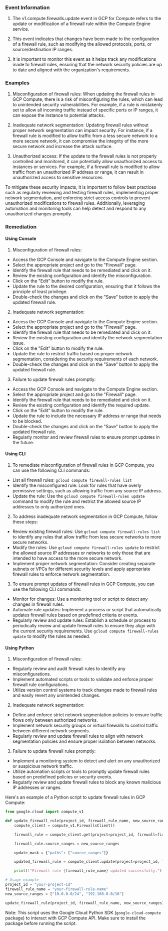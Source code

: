 
### Event Information

1. The v1.compute.firewalls.update event in GCP for Compute refers to the update or modification of a firewall rule within the Compute Engine service.

2. This event indicates that changes have been made to the configuration of a firewall rule, such as modifying the allowed protocols, ports, or source/destination IP ranges.

3. It is important to monitor this event as it helps track any modifications made to firewall rules, ensuring that the network security policies are up to date and aligned with the organization's requirements.


### Examples

1. Misconfiguration of firewall rules: When updating the firewall rules in GCP Compute, there is a risk of misconfiguring the rules, which can lead to unintended security vulnerabilities. For example, if a rule is mistakenly set to allow all incoming traffic instead of specific ports or IP ranges, it can expose the instance to potential attacks.

2. Inadequate network segmentation: Updating firewall rules without proper network segmentation can impact security. For instance, if a firewall rule is modified to allow traffic from a less secure network to a more secure network, it can compromise the integrity of the more secure network and increase the attack surface.

3. Unauthorized access: If the update to the firewall rules is not properly controlled and monitored, it can potentially allow unauthorized access to instances or services. For example, if a firewall rule is modified to allow traffic from an unauthorized IP address or range, it can result in unauthorized access to sensitive resources.

To mitigate these security impacts, it is important to follow best practices such as regularly reviewing and testing firewall rules, implementing proper network segmentation, and enforcing strict access controls to prevent unauthorized modifications to firewall rules. Additionally, leveraging automation and monitoring tools can help detect and respond to any unauthorized changes promptly.

### Remediation

#### Using Console

1. Misconfiguration of firewall rules:
- Access the GCP Console and navigate to the Compute Engine section.
- Select the appropriate project and go to the "Firewall" page.
- Identify the firewall rule that needs to be remediated and click on it.
- Review the existing configuration and identify the misconfiguration.
- Click on the "Edit" button to modify the rule.
- Update the rule to the desired configuration, ensuring that it follows the principle of least privilege.
- Double-check the changes and click on the "Save" button to apply the updated firewall rule.

2. Inadequate network segmentation:
- Access the GCP Console and navigate to the Compute Engine section.
- Select the appropriate project and go to the "Firewall" page.
- Identify the firewall rule that needs to be remediated and click on it.
- Review the existing configuration and identify the network segmentation issue.
- Click on the "Edit" button to modify the rule.
- Update the rule to restrict traffic based on proper network segmentation, considering the security requirements of each network.
- Double-check the changes and click on the "Save" button to apply the updated firewall rule.

3. Failure to update firewall rules promptly:
- Access the GCP Console and navigate to the Compute Engine section.
- Select the appropriate project and go to the "Firewall" page.
- Identify the firewall rule that needs to be remediated and click on it.
- Review the existing configuration and identify the required update.
- Click on the "Edit" button to modify the rule.
- Update the rule to include the necessary IP address or range that needs to be blocked.
- Double-check the changes and click on the "Save" button to apply the updated firewall rule.
- Regularly monitor and review firewall rules to ensure prompt updates in the future.

#### Using CLI

1. To remediate misconfiguration of firewall rules in GCP Compute, you can use the following CLI commands:

- List all firewall rules: `gcloud compute firewall-rules list`
- Identify the misconfigured rule: Look for rules that have overly permissive settings, such as allowing traffic from any source IP address.
- Update the rule: Use the `gcloud compute firewall-rules update` command to modify the rule and restrict the allowed source IP addresses to only authorized ones.

2. To address inadequate network segmentation in GCP Compute, follow these steps:

- Review existing firewall rules: Use `gcloud compute firewall-rules list` to identify any rules that allow traffic from less secure networks to more secure networks.
- Modify the rules: Use `gcloud compute firewall-rules update` to restrict the allowed source IP addresses or networks to only those that are intended to have access to the more secure network.
- Implement proper network segmentation: Consider creating separate subnets or VPCs for different security levels and apply appropriate firewall rules to enforce network segmentation.

3. To ensure prompt updates of firewall rules in GCP Compute, you can use the following CLI commands:

- Monitor for changes: Use a monitoring tool or script to detect any changes in firewall rules.
- Automate rule updates: Implement a process or script that automatically updates firewall rules based on predefined criteria or events.
- Regularly review and update rules: Establish a schedule or process to periodically review and update firewall rules to ensure they align with the current security requirements. Use `gcloud compute firewall-rules update` to modify the rules as needed.

#### Using Python

1. Misconfiguration of firewall rules:
- Regularly review and audit firewall rules to identify any misconfigurations.
- Implement automated scripts or tools to validate and enforce proper firewall rule configurations.
- Utilize version control systems to track changes made to firewall rules and easily revert any unintended changes.

2. Inadequate network segmentation:
- Define and enforce strict network segmentation policies to ensure traffic flows only between authorized networks.
- Implement network security groups or virtual firewalls to control traffic between different network segments.
- Regularly review and update firewall rules to align with network segmentation policies and ensure proper isolation between networks.

3. Failure to update firewall rules promptly:
- Implement a monitoring system to detect and alert on any unauthorized or suspicious network traffic.
- Utilize automation scripts or tools to promptly update firewall rules based on predefined policies or security events.
- Regularly review and update firewall rules to block any known malicious IP addresses or ranges. 

Here's an example of a Python script to update firewall rules in GCP Compute:

```python
from google.cloud import compute_v1

def update_firewall_rule(project_id, firewall_rule_name, new_source_ranges):
    compute_client = compute_v1.FirewallsClient()

    firewall_rule = compute_client.get(project=project_id, firewall=firewall_rule_name)

    firewall_rule.source_ranges = new_source_ranges

    update_mask = {"paths": ["source_ranges"]}

    updated_firewall_rule = compute_client.update(project=project_id, firewall=firewall_rule_name, firewall_resource=firewall_rule, update_mask=update_mask)

    print(f"Firewall rule {firewall_rule_name} updated successfully.")

# Usage example
project_id = "your-project-id"
firewall_rule_name = "your-firewall-rule-name"
new_source_ranges = ["10.0.0.0/24", "192.168.0.0/16"]

update_firewall_rule(project_id, firewall_rule_name, new_source_ranges)
```

Note: This script uses the Google Cloud Python SDK (`google-cloud-compute` package) to interact with GCP Compute API. Make sure to install the package before running the script.

